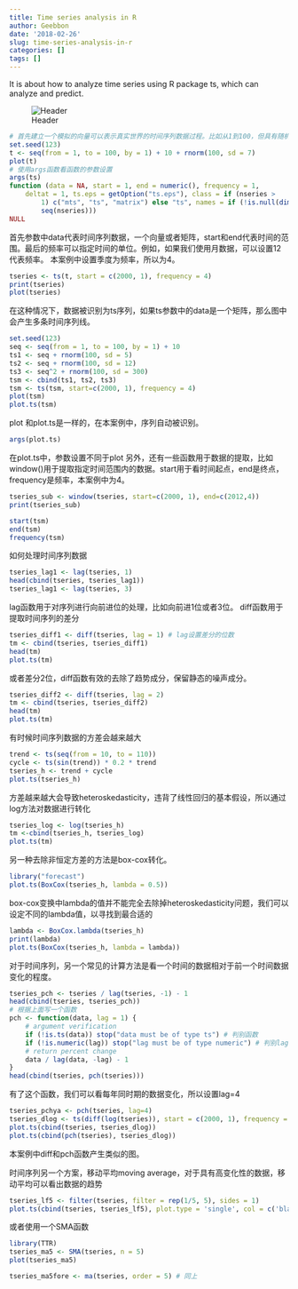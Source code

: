 ```yaml
---
title: Time series analysis in R
author: Geebbon
date: '2018-02-26'
slug: time-series-analysis-in-r
categories: []
tags: []
---
```


It is about how to analyze time series using R package ts, which can analyze and predict.

![Header](../../static/img/headers/keepgoing.png)






```r
# 首先建立一个模拟的向量可以表示真实世界的时间序列数据过程。比如从1到100，但具有随机噪音
set.seed(123)
t <- seq(from = 1, to = 100, by = 1) + 10 + rnorm(100, sd = 7)
plot(t)
# 使用args函数看函数的参数设置
args(ts)
function (data = NA, start = 1, end = numeric(), frequency = 1, 
    deltat = 1, ts.eps = getOption("ts.eps"), class = if (nseries > 
        1) c("mts", "ts", "matrix") else "ts", names = if (!is.null(dimnames(data))) colnames(data) else paste("Series", 
        seq(nseries))) 
NULL
```
首先参数中data代表时间序列数据，一个向量或者矩阵，start和end代表时间的范围。最后的频率可以指定时间的单位。例如，如果我们使用月数据，可以设置12代表频率。
本案例中设置季度为频率，所以为4。
```r
tseries <- ts(t, start = c(2000, 1), frequency = 4)
print(tseries)
plot(tseries)
```
在这种情况下，数据被识别为ts序列，如果ts参数中的data是一个矩阵，那么图中会产生多条时间序列线。
```r
set.seed(123)
seq <- seq(from = 1, to = 100, by = 1) + 10
ts1 <- seq + rnorm(100, sd = 5)
ts2 <- seq + rnorm(100, sd = 12)
ts3 <- seq^2 + rnorm(100, sd = 300)
tsm <- cbind(ts1, ts2, ts3)
tsm <- ts(tsm, start=c(2000, 1), frequency = 4)
plot(tsm)
plot.ts(tsm)
```
plot 和plot.ts是一样的，在本案例中，序列自动被识别。
```r
args(plot.ts)
```
在plot.ts中，参数设置不同于plot
另外，还有一些函数用于数据的提取，比如window()用于提取指定时间范围内的数据。start用于看时间起点，end是终点，frequency是频率，本案例中为4。

```r
tseries_sub <- window(tseries, start=c(2000, 1), end=c(2012,4))
print(tseries_sub)

start(tsm)
end(tsm)
frequency(tsm)
```

如何处理时间序列数据

```r
tseries_lag1 <- lag(tseries, 1)
head(cbind(tseries, tseries_lag1))
tseries_lag1 <- lag(tseries, 3)
```
lag函数用于对序列进行向前进位的处理，比如向前进1位或者3位。
diff函数用于提取时间序列的差分
```r
tseries_diff1 <- diff(tseries, lag = 1) # lag设置差分的位数
tm <- cbind(tseries, tseries_diff1) 
head(tm)
plot.ts(tm)
```
或者差分2位，diff函数有效的去除了趋势成分，保留静态的噪声成分。
```r
tseries_diff2 <- diff(tseries, lag = 2)
tm <- cbind(tseries, tseries_diff2)
head(tm)
plot.ts(tm)

```
有时候时间序列数据的方差会越来越大
```r
trend <- ts(seq(from = 10, to = 110))
cycle <- ts(sin(trend)) * 0.2 * trend
tseries_h <- trend + cycle
plot.ts(tseries_h)
```
方差越来越大会导致heteroskedasticity，违背了线性回归的基本假设，所以通过log方法对数据进行转化
```r
tseries_log <- log(tseries_h)
tm <-cbind(tseries_h, tseries_log)
plot.ts(tm)
```
另一种去除非恒定方差的方法是box-cox转化。
```r
library("forecast")
plot.ts(BoxCox(tseries_h, lambda = 0.5))
```
box-cox变换中lambda的值并不能完全去除掉heteroskedasticity问题，我们可以设定不同的lambda值，以寻找到最合适的
```r
lambda <- BoxCox.lambda(tseries_h)
print(lambda)
plot.ts(BoxCox(tseries_h, lambda = lambda))

```

对于时间序列，另一个常见的计算方法是看一个时间的数据相对于前一个时间数据变化的程度。
```r

tseries_pch <- tseries / lag(tseries, -1) - 1
head(cbind(tseries, tseries_pch))
# 根据上面写一个函数
pch <- function(data, lag = 1) {
    # argument verification
    if (!is.ts(data)) stop("data must be of type ts") # 判别函数
    if (!is.numeric(lag)) stop("lag must be of type numeric") # 判别lag函数
    # return percent change
    data / lag(data, -lag) - 1
}
head(cbind(tseries, pch(tseries)))
```

有了这个函数，我们可以看每年同时期的数据变化，所以设置lag=4
```r
tseries_pchya <- pch(tseries, lag=4)
tseries_dlog <- ts(diff(log(tseries)), start = c(2000, 1), frequency = 4)
plot.ts(cbind(tseries, tseries_dlog))
plot.ts(cbind(pch(tseries), tseries_dlog))

```
本案例中diff和pch函数产生类似的图。

时间序列另一个方案，移动平均moving average，对于具有高变化性的数据，移动平均可以看出数据的趋势
```r
tseries_lf5 <- filter(tseries, filter = rep(1/5, 5), sides = 1)
plot.ts(cbind(tseries, tseries_lf5), plot.type = 'single', col = c('black', 'red'))
```
或者使用一个SMA函数
```r
library(TTR)
tseries_ma5 <- SMA(tseries, n = 5)
plot(tseries_ma5)

tseries_ma5fore <- ma(tseries, order = 5) # 同上
```


